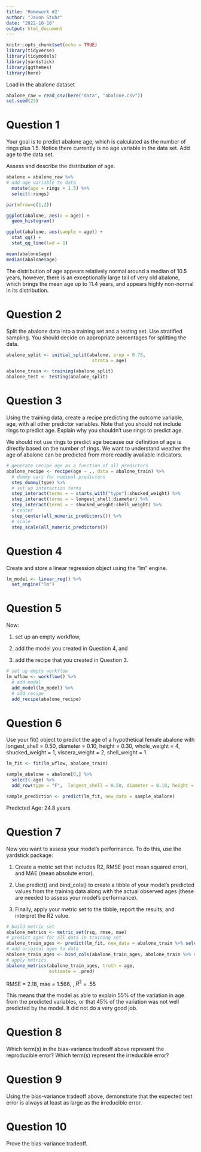 ```yaml
---
title: 'Homework #2'
author: "Jaxon Stuhr"
date: "2022-10-10"
output: html_document
---
```


```r
knitr::opts_chunk$set(echo = TRUE)
library(tidyverse)
library(tidymodels)
library(yardstick)
library(ggthemes)
library(here)
```


Load in the abalone dataset
```r
abalone_raw = read_csv(here("data", "abalone.csv"))
set.seed(23)
```

# Question 1
Your goal is to predict abalone age, which is calculated as the number of rings plus 1.5. Notice there currently is no age variable in the data set. Add age to the data set.

Assess and describe the distribution of age.

```r
abalone = abalone_raw %>% 
# add age variable to data
  mutate(age = rings + 1.5) %>% 
  select(-rings)

par(mfrow=c(1,2))

ggplot(abalone, aes(x = age)) +
  geom_histogram()

ggplot(abalone, aes(sample = age)) +
  stat_qq() +
  stat_qq_line(lwd = 1)

mean(abalone$age)
median(abalone$age)
```

The distribution of age appears relatively normal around a median of 10.5 years, however, there is an exceptionally large tail of very old abalone, which brings the mean age up to 11.4 years, and appears highly non-normal in its distribution. 

# Question 2

Split the abalone data into a training set and a testing set. Use stratified sampling. You should decide on appropriate percentages for splitting the data.

```r
abalone_split <- initial_split(abalone, prop = 0.75,
                                strata = age)

abalone_train <- training(abalone_split)
abalone_test <- testing(abalone_split)
```

# Question 3

Using the training data, create a recipe predicting the outcome variable, age, with all other predictor variables. Note that you should not include rings to predict age. Explain why you shouldn’t use rings to predict age.

We should not use rings to predict age because our definition of age is directly based on the number of rings. We want to understand weather the age of abalone can be predicted from more readily available indicators.

```r
# generate recipe age as a function of all predictors
abalone_recipe <- recipe(age ~ ., data = abalone_train) %>% 
  # dummy vars for nominal predictors
  step_dummy(type) %>% 
  # set up interaction terms
  step_interact(terms = ~ starts_with("type"):shucked_weight) %>% 
  step_interact(terms = ~ longest_shell:diameter) %>% 
  step_interact(terms = ~ shucked_weight:shell_weight) %>%
  # center
  step_center(all_numeric_predictors()) %>%
  # scale
  step_scale(all_numeric_predictors())
```


# Question 4

Create and store a linear regression object using the "lm" engine.

```r
lm_model <- linear_reg() %>% 
  set_engine("lm")
```

# Question 5

Now:

1. set up an empty workflow,

2. add the model you created in Question 4, and

3. add the recipe that you created in Question 3.

```r
# set up empty workflow
lm_wflow <- workflow() %>% 
  # add model
  add_model(lm_model) %>% 
  # add recipe
  add_recipe(abalone_recipe)
```

# Question 6

Use your fit() object to predict the age of a hypothetical female abalone with longest_shell = 0.50, diameter = 0.10, height = 0.30, whole_weight = 4, shucked_weight = 1, viscera_weight = 2, shell_weight = 1.

```r
lm_fit <- fit(lm_wflow, abalone_train)

sample_abalone = abalone[0,] %>% 
  select(-age) %>% 
  add_row(type = "F",  longest_shell = 0.50, diameter = 0.10, height = 0.30, whole_weight = 4, shucked_weight = 1, viscera_weight = 2, shell_weight = 1)

sample_prediction <- predict(lm_fit, new_data = sample_abalone)
```

Predicted Age: 24.8 years

# Question 7

Now you want to assess your model’s performance. To do this, use the yardstick package:

1. Create a metric set that includes R2, RMSE (root mean squared error), and MAE (mean absolute error).

2. Use predict() and bind_cols() to create a tibble of your model’s predicted values from the training data along with the actual observed ages (these are needed to assess your model’s performance).

3. Finally, apply your metric set to the tibble, report the results, and interpret the R2 value.

```r
# build metric set
abalone_metrics <- metric_set(rsq, rmse, mae)
# predict ages for all data in training set
abalone_train_ages <- predict(lm_fit, new_data = abalone_train %>% select(-age))
# add original ages to data
abalone_train_ages <- bind_cols(abalone_train_ages, abalone_train %>% select(age))
# apply metrics
abalone_metrics(abalone_train_ages, truth = age, 
                estimate = .pred)
```

RMSE = 2.18, mae = 1.566, , $R^2$ = .55

This means that the model as able to explain 55% of the variation in age from the predicted variables, or that 45% of the variation was not well predicted by the model. It did not do a very good job.

# Question 8
Which term(s) in the bias-variance tradeoff above represent the reproducible error? Which term(s) represent the irreducible error?

# Question 9
Using the bias-variance tradeoff above, demonstrate that the expected test error is always at least as large as the irreducible error.

# Question 10
Prove the bias-variance tradeoff.